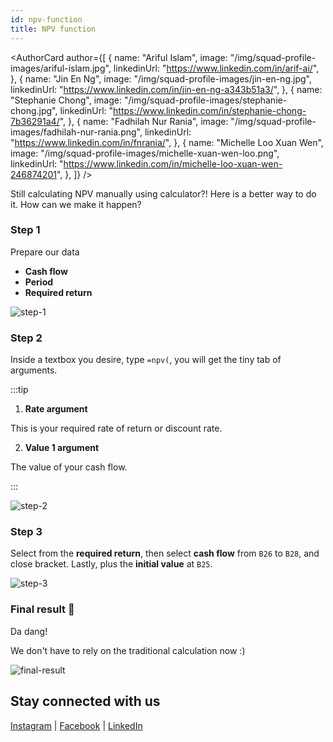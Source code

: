```yaml
---
id: npv-function
title: NPV function
---
```



<AuthorCard
	author={[
		{
			name: "Ariful Islam",
			image: "/img/squad-profile-images/ariful-islam.jpg",
			linkedinUrl: "https://www.linkedin.com/in/arif-ai/",
		},
		{
			name: "Jin En Ng",
			image: "/img/squad-profile-images/jin-en-ng.jpg",
			linkedinUrl: "https://www.linkedin.com/in/jin-en-ng-a343b51a3/",
		},
		{
			name: "Stephanie Chong",
			image: "/img/squad-profile-images/stephanie-chong.jpg",
			linkedinUrl: "https://www.linkedin.com/in/stephanie-chong-7b36291a4/",
		},
		{
			name: "Fadhilah Nur Rania",
			image: "/img/squad-profile-images/fadhilah-nur-rania.png",
			linkedinUrl: "https://www.linkedin.com/in/fnrania/",
		},
		{
			name: "Michelle Loo Xuan Wen",
			image: "/img/squad-profile-images/michelle-xuan-wen-loo.png",
			linkedinUrl: "https://www.linkedin.com/in/michelle-loo-xuan-wen-246874201",
		},
	]}
/>

Still calculating NPV manually using calculator?! Here is a better way to do it. How can we make it happen?

### Step 1

Prepare our data

-   **Cash flow**
-   **Period**
-   **Required return**

![step-1](./step-1.png)

### Step 2

Inside a textbox you desire, type `=npv(`, you will get the tiny tab of arguments.

:::tip

1. **Rate argument**

This is your required rate of return or discount rate.

2. **Value 1 argument**

The value of your cash flow.

:::

![step-2](./step-2.png)

### Step 3

Select from the **required return**, then select **cash flow** from `B26` to `B28`, and close bracket. Lastly, plus the **initial value** at `B25`.

![step-3](./step-3.png)

### Final result 🎊

Da dang!

We don't have to rely on the traditional calculation now :)

![final-result](./final-result.png)

## Stay connected with us

[Instagram](https://www.instagram.com/microsoft_mws/) |
[Facebook](https://www.facebook.com/microsoft.mws) |
[LinkedIn](https://www.linkedin.com/company/mwsquad/)
